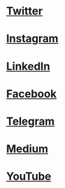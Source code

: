 # [Twitter](https://twitter.com/ZapProtocol)

# [Instagram ](https://www.instagram.com/zapprotocol/)

# [LinkedIn](https://ch.linkedin.com/company/zapprotocol)

# [Facebook](https://www.facebook.com/ZapProtocol)

# [Telegram](https://t.me/ZapOracles)

# [Medium](https://zapprotocol.medium.com/)

# [YouTube](https://www.youtube.com/c/ZapProtocol/featured)

